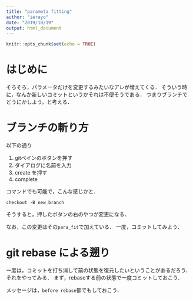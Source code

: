 ```yaml
---
title: "parameta fitting"
author: "ierayo"
date: "2019/10/19"
output: html_document
---
```


```r
knitr::opts_chunk$set(echo = TRUE)
```

# はじめに
そろそろ，パラメータだけを変更するみたいなアレが増えてくる．
そういう時に，なんか新しいコミットというかそれは不便そうである．
つまりブランチでどうにかしよう，と考える．


# ブランチの斬り方
以下の通り

 1. gitペインのボタンを押す
 1. ダイアログに名前を入力
 1. create を押す
 1. complete
 
コマンドでも可能で，こんな感じかと．

`checkout -B new_branch`

そうすると，押したボタンの右のやつが変更になる．

なお，この変更はその`para_fit`で加えている．
一度，コミットしてみよう．

# git rebase による遡り
一度は，コミットを打ち消して前の状態を復元したいということがあるだろう．
それをやってみる．
まず，rebaseする前の状態で一度コミットしておこう．

メッセージは，`before rebase`都でもしておこう．

